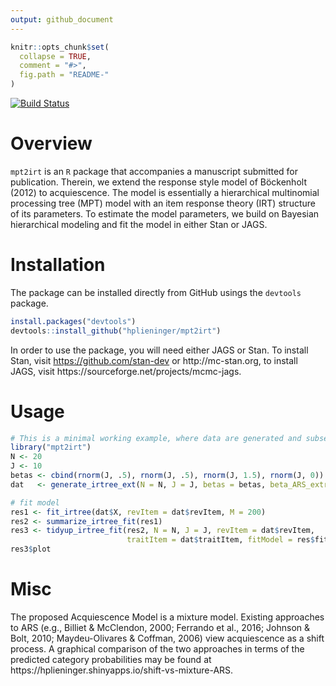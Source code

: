 ```yaml
---
output: github_document
---
```


<!-- README.md is generated from README.Rmd. Please edit that file -->

```r
knitr::opts_chunk$set(
  collapse = TRUE,
  comment = "#>",
  fig.path = "README-"
)
```

[![Build Status](https://travis-ci.org/hplieninger/mpt2irt.svg?branch=master)](https://travis-ci.org/hplieninger/mpt2irt)

# Overview

`mpt2irt` is an `R` package that accompanies a manuscript submitted for publication. Therein, we extend the response style model of Böckenholt (2012) to acquiescence. The model is essentially a hierarchical multinomial processing tree (MPT) model with an item response theory (IRT) structure of its parameters. To estimate the model parameters, we build on Bayesian hierarchical modeling and fit the model in either Stan or JAGS.


# Installation

The package can be installed directly from GitHub usings the `devtools` package.

```r
install.packages("devtools")
devtools::install_github("hplieninger/mpt2irt")
```

In order to use the package, you will need either JAGS or Stan. To install Stan, visit [https://github.com/stan-dev](https://github.com/stan-dev/rstan/wiki/RStan-Getting-Started) or http://mc-stan.org, to install JAGS, visit https://sourceforge.net/projects/mcmc-jags.


# Usage

```r
# This is a minimal working example, where data are generated and subsequently fit.
library("mpt2irt")
N <- 20
J <- 10
betas <- cbind(rnorm(J, .5), rnorm(J, .5), rnorm(J, 1.5), rnorm(J, 0))
dat   <- generate_irtree_ext(N = N, J = J, betas = betas, beta_ARS_extreme = .5)

# fit model
res1 <- fit_irtree(dat$X, revItem = dat$revItem, M = 200)
res2 <- summarize_irtree_fit(res1)
res3 <- tidyup_irtree_fit(res2, N = N, J = J, revItem = dat$revItem,
                          traitItem = dat$traitItem, fitModel = res$fitModel)
res3$plot
```

# Misc

The proposed Acquiescence Model is a mixture model. Existing approaches to ARS (e.g., Billiet & McClendon, 2000; Ferrando et al., 2016; Johnson & Bolt, 2010; Maydeu-Olivares & Coffman, 2006) view acquiescence as a shift process. A graphical comparison of the two approaches in terms of the predicted category probabilities may be found at https://hplieninger.shinyapps.io/shift-vs-mixture-ARS.

